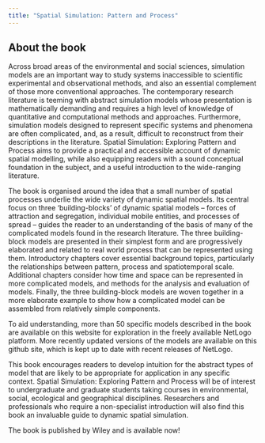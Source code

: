 ```yaml
---
title: "Spatial Simulation: Pattern and Process"
---
```

## About the book
Across broad areas of the environmental and social sciences, simulation models are an important way to study systems inaccessible to scientific experimental and observational methods, and also an essential complement of those more conventional approaches.  The contemporary research literature is teeming with abstract simulation models whose presentation is mathematically demanding and requires a high level of knowledge of quantitative and computational methods and approaches.  Furthermore, simulation models designed to represent specific systems and phenomena are often complicated, and, as a result, difficult to reconstruct from their descriptions in the literature.  Spatial Simulation: Exploring Pattern and Process aims to provide a practical and accessible account of dynamic spatial modelling, while also equipping readers with a sound conceptual foundation in the subject, and a useful introduction to the wide-ranging literature.

The book is organised around the idea that a small number of spatial processes underlie the wide variety of dynamic spatial models. Its central focus on three ‘building-blocks’ of dynamic spatial models – forces of attraction and segregation, individual mobile entities, and processes of spread – guides the reader to an understanding of the basis of many of the complicated models found in the research literature. The three building-block models are presented in their simplest form and are progressively elaborated and related to real world process that can be represented using them.  Introductory chapters cover essential background topics, particularly the relationships between pattern, process and spatiotemporal scale.  Additional chapters consider how time and space can be represented in more complicated models, and methods for the analysis and evaluation of models. Finally, the three building-block models are woven together in a more elaborate example to show how a complicated model can be assembled from relatively simple components.

To aid understanding, more than 50 specific models described in the book are available on this website for exploration in the freely available NetLogo platform.  More recently updated versions of the models are available on this github site, which is kept up to date with recent releases of NetLogo.

This book encourages readers to develop intuition for the abstract types of model that are likely to be appropriate for application in any specific context.  Spatial Simulation: Exploring Pattern and Process will be of interest to undergraduate and graduate students taking courses in environmental, social, ecological and geographical disciplines.  Researchers and professionals who require a non-specialist introduction will also find this book an invaluable guide to dynamic spatial simulation.

The book is published by Wiley and is available now!
